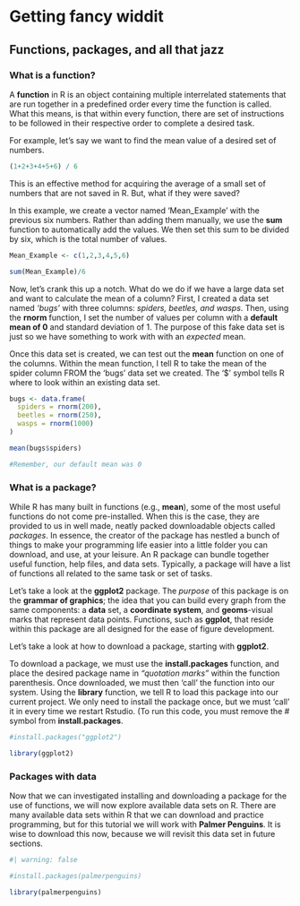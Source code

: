 # Getting fancy widdit 
## Functions, packages, and all that jazz
### What is a function?{.unnumbered}
A **function** in R is an object containing multiple interrelated statements that are run together in a predefined order every time the function is called.
What this means, is that within every function, there are set of instructions to be followed in their respective order to complete a desired task. 


For example, let's say we want to find the mean value of a desired set of numbers. 

```r
(1+2+3+4+5+6) / 6

```
This is an effective method for acquiring the average of a small set of numbers that are not saved in R. But, what if they were saved? 

In this example, we create a vector named 'Mean_Example' with the previous six numbers.
Rather than adding them manually, we use the **sum** function to automatically add the values. 
We then set this sum to be divided by six, which is the total number of values. 

```r
Mean_Example <- c(1,2,3,4,5,6)

sum(Mean_Example)/6

```


Now, let's crank this up a notch. What do we do if we have a large data set and want to calculate the mean of a column? 
First, I created a data set named *'bugs'* with three columns: *spiders, beetles, and wasps*. Then, using the **rnorm** function, I set the number of values per column with a **default mean of 0** and standard deviation of 1. The purpose of this fake data set is just so we have something to work with with an *expected* mean. 

Once this data set is created, we can test out the **mean** function on one of the columns. Within the mean function, I tell R to take the mean of the spider column FROM the 'bugs' data set we created. The '$' symbol tells R where to look within an existing data set. 

```r
bugs <- data.frame(
  spiders = rnorm(200),
  beetles = rnorm(250),
  wasps = rnorm(1000)
)

mean(bugs$spiders)

#Remember, our default mean was 0
```

      
### What is a package?{.unnumbered}
While R has many built in functions (e.g., **mean**), some of the most useful functions do not come pre-installed. 
When this is the case, they are provided to us in well made, neatly packed downloadable objects called *packages*.
In essence, the creator of the package has nestled a bunch of things to make your programming life easier into a little folder you can download, and use, at your leisure.
An R package can bundle together useful function, help files, and data sets. 
Typically, a package will have a list of functions all related to the same task or set of tasks. 

Let's take a look at the **ggplot2** package. 
The *purpose* of this package is on the **grammar of graphics**; the idea that you can build every graph from the same components: a **data** set, a **coordinate system**, and **geoms**-visual marks that represent data points. 
Functions, such as **ggplot**, that reside within this package are all designed for the ease of figure development. 

Let's take a look at how to download a package, starting with **ggplot2**.

To download a package, we must use the **install.packages** function, and place the desired package name in *"quotation marks"* within the function parenthesis. 
Once downloaded, we must then 'call' the function into our system. 
Using the **library** function, we tell R to load this package into our current project. 
We only need to install the package once, but we must 'call' it in every time we restart Rstudio. (To run this code, you must remove the # symbol from **install.packages**.

```r
#install.packages("ggplot2")

library(ggplot2)
```
  
### Packages with data {.unnumbered}
Now that we can investigated installing and downloading a package for the use of functions, we will now explore available data sets on R. 
There are many available data sets within R that we can download and practice programming, but for this tutorial we will work with **Palmer Penguins**. 
It is wise to download this now, because we will revisit this data set in future sections. 

```r
#| warning: false

#install.packages(palmerpenguins)

library(palmerpenguins)
```